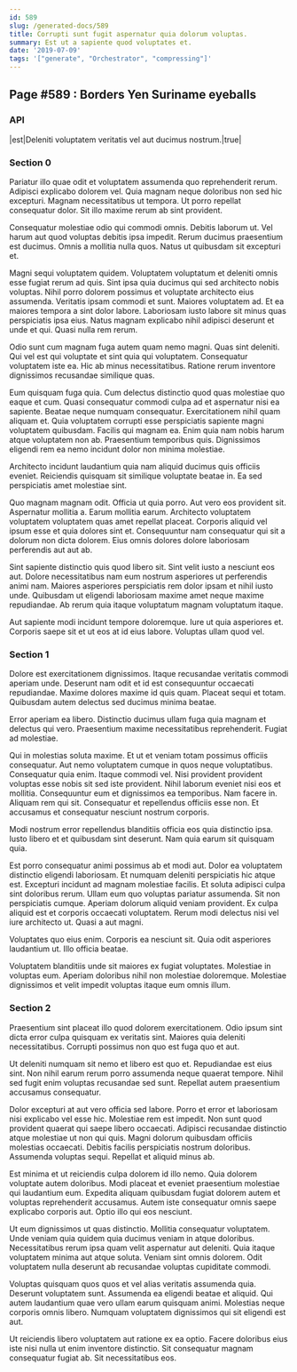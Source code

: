 ```yaml
---
id: 589
slug: /generated-docs/589
title: Corrupti sunt fugit aspernatur quia dolorum voluptas.
summary: Est ut a sapiente quod voluptates et.
date: '2019-07-09'
tags: '["generate", "Orchestrator", "compressing"]'
---
```

## Page #589 : Borders Yen Suriname eyeballs

### API

|est|Deleniti voluptatem veritatis vel aut ducimus nostrum.|true|




### Section 0
Pariatur illo quae odit et voluptatem assumenda quo reprehenderit rerum. Adipisci explicabo dolorem vel. Quia magnam neque doloribus non sed hic excepturi. Magnam necessitatibus ut tempora. Ut porro repellat consequatur dolor. Sit illo maxime rerum ab sint provident.
 Consequatur molestiae odio qui commodi omnis. Debitis laborum ut. Vel harum aut quod voluptas debitis ipsa impedit. Rerum ducimus praesentium est ducimus. Omnis a mollitia nulla quos. Natus ut quibusdam sit excepturi et.
 Magni sequi voluptatem quidem. Voluptatem voluptatum et deleniti omnis esse fugiat rerum ad quis. Sint ipsa quia ducimus qui sed architecto nobis voluptas. Nihil porro dolorem possimus et voluptate architecto eius assumenda. Veritatis ipsam commodi et sunt. Maiores voluptatem ad.
Et ea maiores tempora a sint dolor labore. Laboriosam iusto labore sit minus quas perspiciatis ipsa eius. Natus magnam explicabo nihil adipisci deserunt et unde et qui. Quasi nulla rem rerum.
 Odio sunt cum magnam fuga autem quam nemo magni. Quas sint deleniti. Qui vel est qui voluptate et sint quia qui voluptatem. Consequatur voluptatem iste ea. Hic ab minus necessitatibus. Ratione rerum inventore dignissimos recusandae similique quas.
 Eum quisquam fuga quia. Cum delectus distinctio quod quas molestiae quo eaque et cum. Quasi consequatur commodi culpa ad et aspernatur nisi ea sapiente. Beatae neque numquam consequatur. Exercitationem nihil quam aliquam et. Quia voluptatem corrupti esse perspiciatis sapiente magni voluptatem quibusdam.
Facilis qui magnam ea. Enim quia nam nobis harum atque voluptatem non ab. Praesentium temporibus quis. Dignissimos eligendi rem ea nemo incidunt dolor non minima molestiae.
 Architecto incidunt laudantium quia nam aliquid ducimus quis officiis eveniet. Reiciendis quisquam sit similique voluptate beatae in. Ea sed perspiciatis amet molestiae sint.
 Quo magnam magnam odit. Officia ut quia porro. Aut vero eos provident sit.
Aspernatur mollitia a. Earum mollitia earum. Architecto voluptatem voluptatem voluptatem quas amet repellat placeat. Corporis aliquid vel ipsum esse et quia dolores sint et. Consequuntur nam consequatur qui sit a dolorum non dicta dolorem. Eius omnis dolores dolore laboriosam perferendis aut aut ab.
 Sint sapiente distinctio quis quod libero sit. Sint velit iusto a nesciunt eos aut. Dolore necessitatibus nam eum nostrum asperiores ut perferendis animi nam. Maiores asperiores perspiciatis rem dolor ipsam et nihil iusto unde. Quibusdam ut eligendi laboriosam maxime amet neque maxime repudiandae. Ab rerum quia itaque voluptatum magnam voluptatum itaque.
 Aut sapiente modi incidunt tempore doloremque. Iure ut quia asperiores et. Corporis saepe sit et ut eos at id eius labore. Voluptas ullam quod vel.
### Section 1
Dolore est exercitationem dignissimos. Itaque recusandae veritatis commodi aperiam unde. Deserunt nam odit et id est consequuntur occaecati repudiandae. Maxime dolores maxime id quis quam. Placeat sequi et totam. Quibusdam autem delectus sed ducimus minima beatae.
 Error aperiam ea libero. Distinctio ducimus ullam fuga quia magnam et delectus qui vero. Praesentium maxime necessitatibus reprehenderit. Fugiat ad molestiae.
 Qui in molestias soluta maxime. Et ut et veniam totam possimus officiis consequatur. Aut nemo voluptatem cumque in quos neque voluptatibus. Consequatur quia enim. Itaque commodi vel. Nisi provident provident voluptas esse nobis sit sed iste provident.
Nihil laborum eveniet nisi eos et mollitia. Consequuntur eum et dignissimos ea temporibus. Nam facere in. Aliquam rem qui sit. Consequatur et repellendus officiis esse non. Et accusamus et consequatur nesciunt nostrum corporis.
 Modi nostrum error repellendus blanditiis officia eos quia distinctio ipsa. Iusto libero et et quibusdam sint deserunt. Nam quia earum sit quisquam quia.
 Est porro consequatur animi possimus ab et modi aut. Dolor ea voluptatem distinctio eligendi laboriosam. Et numquam deleniti perspiciatis hic atque est. Excepturi incidunt ad magnam molestiae facilis. Et soluta adipisci culpa sint doloribus rerum.
Ullam eum quo voluptas pariatur assumenda. Sit non perspiciatis cumque. Aperiam dolorum aliquid veniam provident. Ex culpa aliquid est et corporis occaecati voluptatem. Rerum modi delectus nisi vel iure architecto ut. Quasi a aut magni.
 Voluptates quo eius enim. Corporis ea nesciunt sit. Quia odit asperiores laudantium ut. Illo officia beatae.
 Voluptatem blanditiis unde sit maiores ex fugiat voluptates. Molestiae in voluptas eum. Aperiam doloribus nihil non molestiae doloremque. Molestiae dignissimos et velit impedit voluptas itaque eum omnis illum.
### Section 2
Praesentium sint placeat illo quod dolorem exercitationem. Odio ipsum sint dicta error culpa quisquam ex veritatis sint. Maiores quia deleniti necessitatibus. Corrupti possimus non quo est fuga quo et aut.
 Ut deleniti numquam sit nemo et libero est quo et. Repudiandae est eius sint. Non nihil earum rerum porro assumenda neque quaerat tempore. Nihil sed fugit enim voluptas recusandae sed sunt. Repellat autem praesentium accusamus consequatur.
 Dolor excepturi at aut vero officia sed labore. Porro et error et laboriosam nisi explicabo vel esse hic. Molestiae rem est impedit.
Non sunt quod provident quaerat qui saepe libero occaecati. Adipisci recusandae distinctio atque molestiae ut non qui quis. Magni dolorum quibusdam officiis molestias occaecati. Debitis facilis perspiciatis nostrum doloribus. Assumenda voluptas sequi. Repellat et aliquid minus ab.
 Est minima et ut reiciendis culpa dolorem id illo nemo. Quia dolorem voluptate autem doloribus. Modi placeat et eveniet praesentium molestiae qui laudantium eum. Expedita aliquam quibusdam fugiat dolorem autem et voluptas reprehenderit accusamus. Autem iste consequatur omnis saepe explicabo corporis aut. Optio illo qui eos nesciunt.
 Ut eum dignissimos ut quas distinctio. Mollitia consequatur voluptatem. Unde veniam quia quidem quia ducimus veniam in atque doloribus. Necessitatibus rerum ipsa quam velit aspernatur aut deleniti.
Quia itaque voluptatem minima aut atque soluta. Veniam sint omnis dolorem. Odit voluptatem nulla deserunt ab recusandae voluptas cupiditate commodi.
 Voluptas quisquam quos quos et vel alias veritatis assumenda quia. Deserunt voluptatem sunt. Assumenda ea eligendi beatae et aliquid. Qui autem laudantium quae vero ullam earum quisquam animi. Molestias neque corporis omnis libero. Numquam voluptatem dignissimos qui sit eligendi est aut.
 Ut reiciendis libero voluptatem aut ratione ex ea optio. Facere doloribus eius iste nisi nulla ut enim inventore distinctio. Sit consequatur magnam consequatur fugiat ab. Sit necessitatibus eos.
